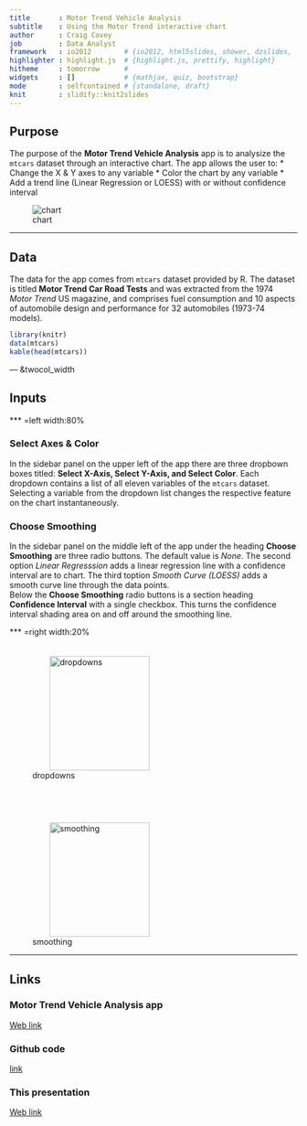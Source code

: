 ```yaml
---
title       : Motor Trend Vehicle Analysis
subtitle    : Using the Motor Trend interactive chart
author      : Craig Covey
job         : Data Analyst
framework   : io2012        # {io2012, html5slides, shower, dzslides, ...}
highlighter : highlight.js  # {highlight.js, prettify, highlight}
hitheme     : tomorrow      # 
widgets     : []            # {mathjax, quiz, bootstrap}
mode        : selfcontained # {standalone, draft}
knit        : slidify::knit2slides
--- 
```


<style>
strong {
    font-weight: bold;
}
em {
    font-style: italic;
}
img {

}
img[alt="chart"] {
    display: block;
    margin-left: auto;
    margin-right: auto;
    max-height: 375px;
    padding-top: -30px;
}
img[alt="dropdowns"] {
    height: 200px;
    width: 175px;
    padding-left: 30px;
    padding-top: 20px;
}
img[alt="smoothing"] {
    height: 200px;
    width: 175px;
    padding-left: 30px;
    padding-top: 60px;
}
.title-slide {
    background-color: #FDE3A7;
}
h1 {
    font-family: sans-serif;
}
</style>

## Purpose

The purpose of the <strong>Motor Trend Vehicle Analysis</strong> app is to analysize the `mtcars` dataset through an interactive chart. The app allows the user to:
* Change the X & Y axes to any variable
* Color the chart by any variable
* Add a trend line (Linear Regression or LOESS) with or without confidence interval

![chart](assets/img/mtChart.png)

---

## Data

The data for the app comes from `mtcars` dataset provided by R. The dataset is titled <strong>Motor Trend Car Road Tests</strong> and was extracted from the 1974 <em>Motor Trend</em> US magazine, and comprises fuel consumption and 10 aspects of automobile design and performance for 32 automobiles (1973-74 models).

``` r
library(knitr)
data(mtcars)
kable(head(mtcars))
```

--- &twocol_width

## Inputs

*** =left width:80%

### Select Axes & Color

In the sidebar panel on the upper left of the app there are three dropbown boxes titled: <strong>Select X-Axis, Select Y-Axis, and Select Color</strong>. Each dropdown contains a list of all eleven variables of the `mtcars` dataset. Selecting a variable from the dropdown list changes the respective feature on the chart instantaneously.

### Choose Smoothing

In the sidebar panel on the middle left of the app under the heading <strong>Choose Smoothing</strong>  are three radio buttons. The default value is <em>None</em>. The second option <em>Linear Regresssion</em> adds a linear regression line with a confidence interval are to chart. The third toption <em>Smooth Curve (LOESS)</em> adds a smooth curve line through the data points.  
Below the <strong>Choose Smoothing</strong> radio buttons is a section heading <strong>Confidence Interval</strong> with a single checkbox. This turns the confidence interval shading area on and off around the smoothing line.

*** =right width:20%

![dropdowns](assets/img/mtcars_dropdowns.png)

![smoothing](assets/img/mtcars_smoothing.png)

---

## Links

### Motor Trend Vehicle Analysis app

[Web link](https://craigcovey.shinyapps.io/Motor_Trend_Chart/)

### Github code

[link](https://github.com/CraigCovey/Motor_Trend_Analysis_Chart)

### This presentation

[Web link](https://craigcovey.github.io/Motor_Trend_Analysis_Chart/index.html)



